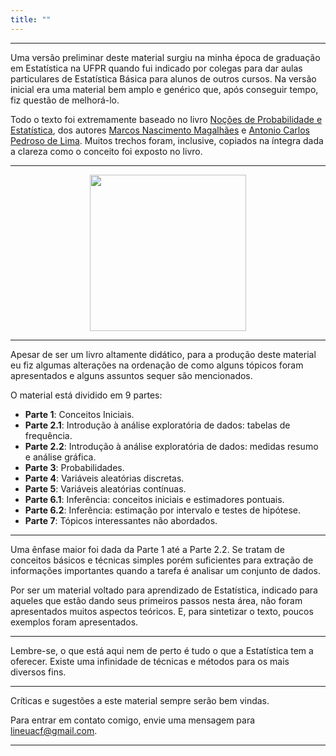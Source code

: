 ```yaml
---
title: ""
---
```


---

Uma versão preliminar deste material surgiu na minha época de graduação em Estatística na UFPR quando fui indicado por colegas para dar aulas particulares de Estatística Básica para alunos de outros cursos. Na versão inicial era uma material bem amplo e genérico que, após conseguir tempo, fiz questão de melhorá-lo.

Todo o texto foi extremamente baseado no livro [Noções de Probabilidade e Estatística](https://www.ime.usp.br/~noproest/doku.php), dos autores [Marcos Nascimento Magalhães](https://www.ime.usp.br/~marcos/) e [Antonio Carlos Pedroso de Lima](https://www.ime.usp.br/~acarlos/doku.php). Muitos trechos foram, inclusive, copiados na íntegra dada a clareza como o conceito foi exposto no livro. 

---

<center>
<img src="img/capa.jpg" width=250 height=250>
</center>

---

Apesar de ser um livro altamente didático, para a produção deste material eu fiz algumas alterações na ordenação de como alguns tópicos foram apresentados e alguns assuntos sequer são mencionados. 

O material está dividido em 9 partes:

 - **Parte 1**: Conceitos Iniciais.
 - **Parte 2.1**: Introdução à análise exploratória de dados: tabelas de frequência.
 - **Parte 2.2**: Introdução à análise exploratória de dados: medidas resumo e análise gráfica.
 - **Parte 3**: Probabilidades.
 - **Parte 4**: Variáveis aleatórias discretas.
 - **Parte 5**: Variáveis aleatórias contínuas.
 - **Parte 6.1**: Inferência: conceitos iniciais e estimadores pontuais.
 - **Parte 6.2**: Inferência: estimação por intervalo e testes de hipótese.
 - **Parte 7**: Tópicos interessantes não abordados.
 
---

Uma ênfase maior foi dada da Parte 1 até a Parte 2.2. Se tratam de conceitos básicos e técnicas simples porém suficientes para extração de informações importantes quando a tarefa é analisar um conjunto de dados.

Por ser um material voltado para aprendizado de Estatística, indicado para aqueles que estão dando seus primeiros passos nesta área, não foram apresentados muitos aspectos teóricos. E, para sintetizar o texto, poucos exemplos foram apresentados. 

---

Lembre-se, o que está aqui nem de perto é tudo o que a Estatística tem a oferecer. Existe uma infinidade de técnicas e métodos para os mais diversos fins.

---

Críticas e sugestões a este material sempre serão bem vindas.

Para entrar em contato comigo, envie uma mensagem para <lineuacf@gmail.com>.

---

<div class="tocify-extend-page" data-unique="tocify-extend-page" style="height: 0;"></div>